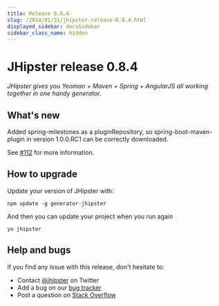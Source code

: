 ```yaml
---
title: Release 0.8.4
slug: /2014/01/31/jhipster-release-0.8.4.html
displayed_sidebar: docsSidebar
sidebar_class_name: hidden
---
```


JHipster release 0.8.4
==================

*JHipster gives you Yeoman + Maven + Spring + AngularJS all working together in one handy generator.*

What's new
----------

Added spring-milestones as a pluginRepository, so spring-boot-maven-plugin in version 1.0.0.RC1 can be correctly downloaded.

See [#112](https://github.com/jhipster/generator-jhipster/pull/112) for more information.

How to upgrade
------------

Update your version of JHipster with:

```
npm update -g generator-jhipster
```

And then you can update your project when you run again

```
yo jhipster
```

Help and bugs
--------------

If you find any issue with this release, don't hesitate to:

- Contact [@jhipster](https://twitter.com/jhipster) on Twitter
- Add a bug on our [bug tracker](https://github.com/jhipster/generator-jhipster/issues?state=open)
- Post a question on [Stack Overflow](http://stackoverflow.com/tags/jhipster/info)
